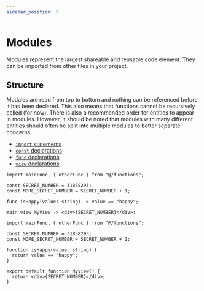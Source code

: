 ```yaml
---
sidebar_position: 9
---
```



# Modules

Modules represent the largest shareable and reusable code element.
They can be imported from other files in your project.

## Structure

Modules are read from top to bottom and nothing can be referenced before it has been declared.
This also means that functions cannot be recursively called (for now). There is also a recommended order for entities to appear in modules.
However, it should be noted that modules with many different entities should often be split into multiple modules to better separate concerns.

- [`import` statements](import-export)
- [`const` declarations](../declaration/constant)
- [`func` declarations](../declaration/function)
- [`view` declarations](../declaration/view)

<Tabs>
<TabItem value="knot" label="Knot">

```knot
import mainFunc, { otherFunc } from "@/functions";

const SECRET_NUMBER = 31858293;
const MORE_SECRET_NUMBER = SECRET_NUMBER + 1;

func isHappy(value: string) -> value == "happy";

main view MyView -> <div>{SECRET_NUMBER}</div>;
```

</TabItem>
<TabItem value="tsx" label="TypeScript">

```tsx
import mainFunc, { otherFunc } from "@/functions";

const SECRET_NUMBER = 31858293;
const MORE_SECRET_NUMBER = SECRET_NUMBER + 1;

function isHappy(value: string) {
  return value == "happy";
}

export default function MyView() {
  return <div>{SECRET_NUMBER}</div>;
}
```

</TabItem>
</Tabs>
